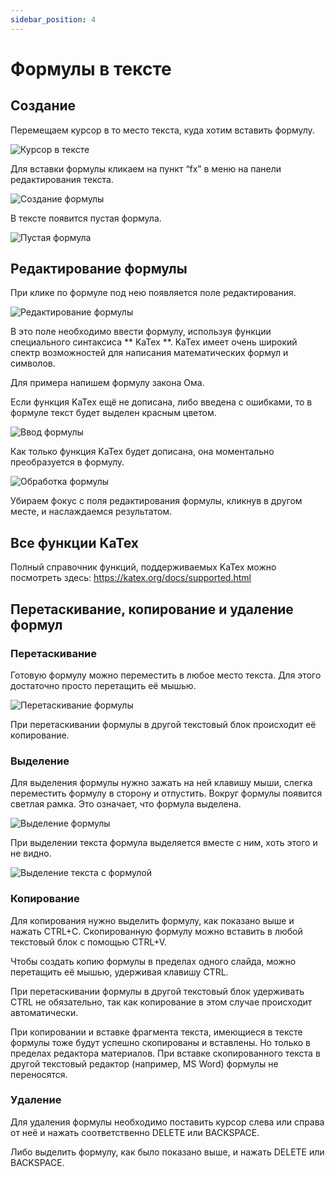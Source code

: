 ```yaml
---
sidebar_position: 4
---
```


# Формулы в тексте

## Создание

Перемещаем курсор в то место текста, куда хотим вставить формулу.

![Курсор в тексте](./img/img_66.png)

Для вставки формулы кликаем на пункт “fx” в меню на панели редактирования текста.

![Создание формулы](./img/img_67.png)

В тексте появится пустая формула.

![Пустая формула](./img/img_68.png)

## Редактирование формулы

При клике по формуле под нею появляется поле редактирования. 

![Редактирование формулы](./img/img_69.png)

В это поле необходимо ввести формулу, используя функции специального синтаксиса ** KaTex **. KaTex имеет очень широкий спектр возможностей для написания математических формул и символов. 

Для примера напишем формулу закона Ома.

Если функция KaTex ещё не дописана, либо введена с ошибками, то в формуле текст будет выделен красным цветом. 

![Ввод формулы](./img/img_70.png)

Как только функция KaTex будет дописана, она моментально преобразуется в формулу.

![Обработка формулы](./img/img_71.png)

Убираем фокус с поля редактирования формулы, кликнув в другом месте, и наслаждаемся результатом.

## Все функции KaTex

Полный справочник функций, поддерживаемых KaTex можно посмотреть здесь: https://katex.org/docs/supported.html

## Перетаскивание, копирование и удаление формул

### Перетаскивание

Готовую формулу можно переместить в любое место текста. Для этого достаточно просто перетащить её мышью.

![Перетаскивание формулы](./img/img_72.png)

При перетаскивании формулы в другой текстовый блок происходит её копирование.

### Выделение

Для выделения формулы нужно зажать на ней клавишу мыши, слегка переместить формулу в сторону и отпустить. Вокруг формулы появится светлая рамка. Это означает, что формула выделена.

![Выделение формулы](./img/img_73.png)

При выделении текста формула выделяется вместе с ним, хоть этого и не видно. 

![Выделение текста с формулой](./img/img_74.png)

### Копирование

Для копирования нужно выделить формулу, как показано выше и нажать CTRL+C. Скопированную формулу можно вставить в любой текстовый блок с помощью CTRL+V.

Чтобы создать копию формулы в пределах одного слайда, можно перетащить её мышью, удерживая клавишу CTRL.

При перетаскивании формулы в другой текстовый блок удерживать CTRL не обязательно, так как копирование в этом случае происходит автоматически.

При копировании и вставке фрагмента текста, имеющиеся в тексте формулы тоже будут успешно скопированы и вставлены. Но только в пределах редактора материалов. При вставке скопированного текста в другой текстовый редактор (например, MS Word) формулы не переносятся.

### Удаление

Для удаления формулы необходимо поставить курсор слева или справа от неё и нажать соответственно DELETE или BACKSPACE.

Либо выделить формулу, как было показано выше, и нажать DELETE или BACKSPACE.

